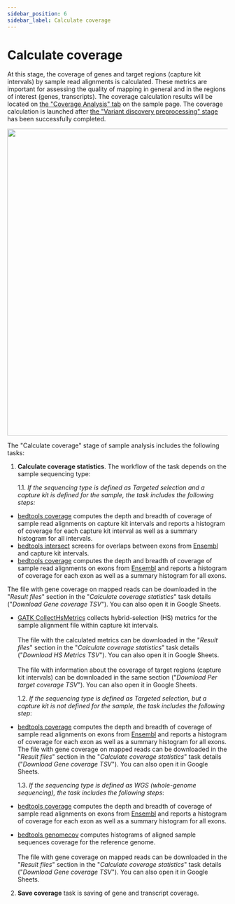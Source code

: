 ```yaml
---
sidebar_position: 6
sidebar_label: Calculate coverage
---
```


# Calculate coverage

At this stage, the coverage of genes and target regions (capture kit intervals) by sample read alignments is
calculated. These metrics are important for assessing the quality of mapping in general and in the regions
of interest (genes, transcripts). The coverage calculation results will be located
on [the "Coverage Analysis" tab](/results/coverage-analysis) on the sample page. The coverage calculation
is launched
after [the "Variant discovery preprocessing" stage](/results/workflow-details/fastq-analysis/variant-discovery-preprocessing) has
been successfully completed.

<p align="center">
<img src={require('/img/eng/calculate_coverage.png').default} width="700"/>
</p>

The "Calculate coverage" stage of sample analysis includes the following tasks:
1. **Calculate coverage statistics**. The workflow of the task depends on the sample sequencing type:

   1.1. *If the sequencing type is defined as Targeted selection and a capture kit is defined for the sample,
   the task includes the following steps:*
- [bedtools coverage](https://bedtools.readthedocs.io/en/latest/content/tools/coverage.html)
computes the depth and breadth of coverage of sample read alignments on capture kit intervals and
reports a histogram of coverage for each capture kit interval as well as a summary histogram for all intervals.
- [bedtools intersect](https://bedtools.readthedocs.io/en/latest/content/tools/intersect.html)
screens for overlaps between exons from [Ensembl](https://www.ensembl.org/index.html) and capture kit intervals.
- [bedtools coverage](https://bedtools.readthedocs.io/en/latest/content/tools/coverage.html)
computes the depth and breadth of coverage of sample read alignments on exons
from [Ensembl](https://www.ensembl.org/index.html) and reports a histogram of coverage for each exon as well
as a summary histogram for all exons.

The file with gene coverage on mapped reads can be downloaded in the "*Result files*" section
in the "*Calculate coverage statistics*" task details ("*Download Gene coverage TSV*").
You can also open it in Google Sheets.
- [GATK CollectHsMetrics](https://gatk.broadinstitute.org/hc/en-us/articles/360036856051-CollectHsMetrics-Picard-)
collects hybrid-selection (HS) metrics for the sample alignment file within capture kit intervals.<br></br>
The file with the calculated metrics can be downloaded in the "*Result files*" section
in the "*Calculate coverage statistics*" task details ("*Download HS Metrics TSV*").
You can also open it in Google Sheets.<br></br>
The file with information about the coverage of target regions (capture kit intervals) can be downloaded in
the same section ("*Download Per target coverage TSV*"). You can also open it in Google Sheets.

   1.2. *If the sequencing type is defined as Targeted selection, but a capture kit is not defined for the sample,
   the task includes the following step*:
- [bedtools coverage](https://bedtools.readthedocs.io/en/latest/content/tools/coverage.html)
computes the depth and breadth of coverage of sample read alignments on exons
from [Ensembl](https://www.ensembl.org/index.html) and reports a histogram of coverage for each exon as well
as a summary histogram for all exons.
The file with gene coverage on mapped reads can be downloaded in the "*Result files*" section
in the "*Calculate coverage statistics*" task details ("*Download Gene coverage TSV*").
You can also open it in Google Sheets.

   1.3. *If the sequencing type is defined as WGS (whole-genome sequencing), the task includes the following steps*:
- [bedtools coverage](https://bedtools.readthedocs.io/en/latest/content/tools/coverage.html)
computes the depth and breadth of coverage of sample read alignments on exons
from [Ensembl](https://www.ensembl.org/index.html) and reports a histogram of coverage for each exon as well
as a summary histogram for all exons.
- [bedtools genomecov](https://bedtools.readthedocs.io/en/latest/content/tools/genomecov.html)
computes histograms of aligned sample sequences coverage for the reference genome.<br></br>
The file with gene coverage on mapped reads can be downloaded in the "*Result files*" section
in the "*Calculate coverage statistics*" task details ("*Download Gene coverage TSV*").
You can also open it in Google Sheets.

2. **Save coverage** task is saving of gene and transcript coverage.
